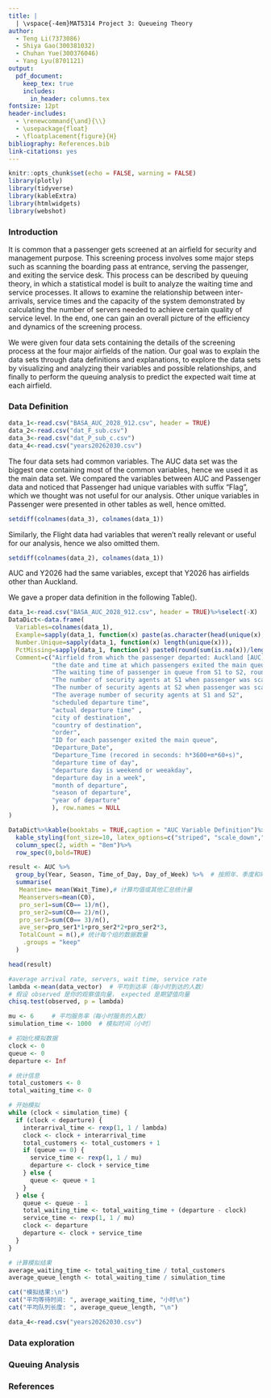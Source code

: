 ```yaml
---
title: |
  | \vspace{-4em}MAT5314 Project 3: Queueing Theory
author: 
  - Teng Li(7373086)
  - Shiya Gao(300381032) 
  - Chuhan Yue(300376046)
  - Yang Lyu(8701121)
output: 
  pdf_document: 
    keep_tex: true
    includes:
      in_header: columns.tex
fontsize: 12pt
header-includes: 
  - \renewcommand{\and}{\\}
  - \usepackage{float}
  - \floatplacement{figure}{H}
bibliography: References.bib
link-citations: yes
---
```


```r
knitr::opts_chunk$set(echo = FALSE, warning = FALSE)
library(plotly)
library(tidyverse)
library(kableExtra)
library(htmlwidgets)
library(webshot)
```

### Introduction

It is common that a passenger gets screened at an airfield for security and management purpose. This screening process involves some major steps such as scanning the boarding pass at entrance, serving the passenger, and exiting the service desk. This process can be described by queuing theory, in which a statistical model is built to analyze the waiting time and service processes. It allows to examine the relationship between inter-arrivals, service times and the capacity of the system demonstrated by calculating the number of servers needed to achieve certain quality of service level. In the end, one can gain an overall picture of the efficiency and dynamics of the screening process.

We were given four data sets containing the details of the screening process at the four major airfields of the nation. Our goal was to explain the data sets through data definitions and explanations, to explore the data sets by visualizing and analyzing their variables and possible relationships, and finally to perform the queuing analysis to predict the expected wait time at each airfield.

### Data Definition

```r
data_1<-read.csv("BASA_AUC_2028_912.csv", header = TRUE)
data_2<-read.csv("dat_F_sub.csv")
data_3<-read.csv("dat_P_sub_c.csv")
data_4<-read.csv("years20262030.csv")
```

The four data sets had common variables. The AUC data set was the biggest one containing most of the common variables, hence we used it as the main data set. We compared the variables between AUC and Passenger data and noticed that Passenger had unique variables with suffix "Flag", which we thought was not useful for our analysis. Other unique variables in Passenger were presented in other tables as well, hence omitted. 
```r
setdiff(colnames(data_3), colnames(data_1))
```

Similarly, the Flight data had variables that weren't really relevant or useful for our analysis, hence we also omitted them.
```r
setdiff(colnames(data_2), colnames(data_1))
```

AUC and Y2026 had the same variables, except that Y2026 has airfields other than Auckland.

We gave a proper data definition in the following Table(). 

```r
data_1<-read.csv("BASA_AUC_2028_912.csv", header = TRUE)%>%select(-X)
DataDict<-data.frame(
  Variables=colnames(data_1),
  Example=sapply(data_1, function(x) paste(as.character(head(unique(x),2)), collapse = ", ")),
  Number.Unique=sapply(data_1, function(x) length(unique(x))),
  PctMissing=sapply(data_1, function(x) paste0(round(sum(is.na(x))/length(x), 4)*100,"%" ) ),
  Comment=c("Airfield from which the passenger departed: Auckland [AUC], Chebucto [CWL], Queenston [QUE], SaintFrancois [SAF]",
            "the date and time at which passengers exited the main queue S2, recorded to the nearest minute;",
            "The waiting time of passenger in queue from S1 to S2, rounded up to the minute",
            "The number of security agents at S1 when passenger was scaned",
            "The number of security agents at S2 when passenger was scaned",
            "The average number of security agents at S1 and S2",
            "scheduled departure time",
            "actual departure time" ,
            "city of destination",
            "country of destination",
            "order",
            "ID for each passenger exited the main queue",
            "Departure_Date",
            "Departure_Time (recored in seconds: h*3600+m*60+s)",
            "departure time of day",
            "departure day is weekend or weeakday",
            "departure day in a week",
            "month of departure",
            "season of departure",
            "year of departure"
            ), row.names = NULL
)

DataDict%>%kable(booktabs = TRUE,caption = "AUC Variable Definition")%>%
  kable_styling(font_size=10, latex_options=c("striped", "scale_down","hold_position"))%>%
  column_spec(2, width = "8em")%>%
  row_spec(0,bold=TRUE)
```

```r
result <- AUC %>%
  group_by(Year, Season, Time_of_Day, Day_of_Week) %>%  # 按照年、季度和时间段分组
  summarise(
   Meantime= mean(Wait_Time),# 计算均值或其他汇总统计量
   Meanservers=mean(C0),
   pro_ser1=sum(C0== 1)/n(),
   pro_ser2=sum(C0== 2)/n(),
   pro_ser3=sum(C0== 3)/n(),
   ave_ser=pro_ser1*1+pro_ser2*2+pro_ser2*3,
   TotalCount = n(),# 统计每个组的数据数量
    .groups = "keep"
  )

head(result)
```

```r
#average arrival rate, servers, wait time, service rate
lambda <-mean(data_vector)  # 平均到达率（每小时到达的人数）
# 假设 observed 是你的观察值向量， expected 是期望值向量
chisq.test(observed, p = lambda)

mu <- 6     # 平均服务率（每小时服务的人数）
simulation_time <- 1000  # 模拟时间（小时）

# 初始化模拟数据
clock <- 0
queue <- 0
departure <- Inf

# 统计信息
total_customers <- 0
total_waiting_time <- 0

# 开始模拟
while (clock < simulation_time) {
  if (clock < departure) {
    interarrival_time <- rexp(1, 1 / lambda)
    clock <- clock + interarrival_time
    total_customers <- total_customers + 1
    if (queue == 0) {
      service_time <- rexp(1, 1 / mu)
      departure <- clock + service_time
    } else {
      queue <- queue + 1
    }
  } else {
    queue <- queue - 1
    total_waiting_time <- total_waiting_time + (departure - clock)
    service_time <- rexp(1, 1 / mu)
    clock <- departure
    departure <- clock + service_time
  }
}

# 计算模拟结果
average_waiting_time <- total_waiting_time / total_customers
average_queue_length <- total_waiting_time / simulation_time

cat("模拟结果:\n")
cat("平均等待时间: ", average_waiting_time, "小时\n")
cat("平均队列长度: ", average_queue_length, "\n")
```

```r
data_4<-read.csv("years20262030.csv")
```


### Data exploration

### Queuing Analysis

### References



